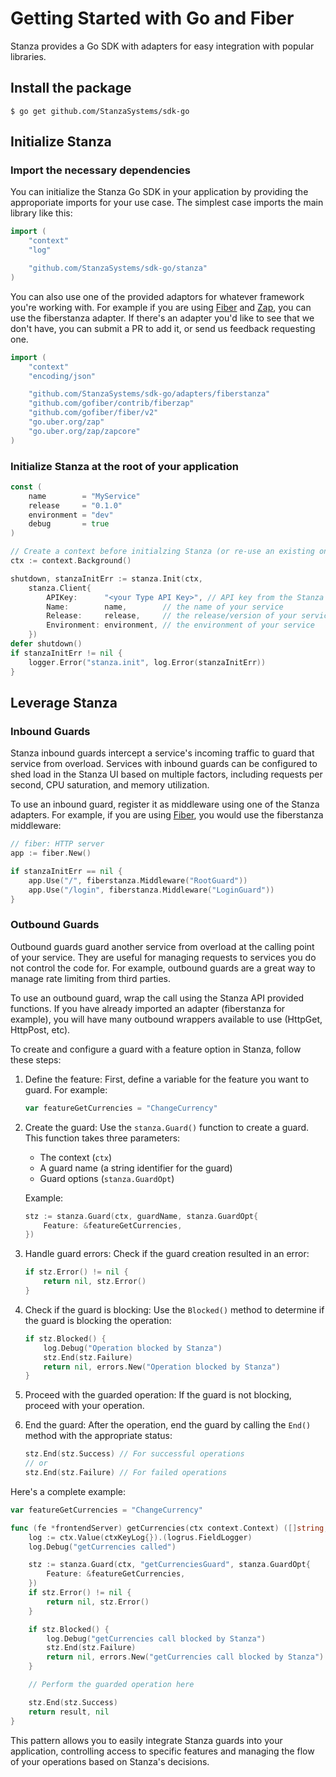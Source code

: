 # Getting Started with Go and Fiber

Stanza provides a Go SDK with adapters for easy integration with popular libraries.

## Install the package

```shell
$ go get github.com/StanzaSystems/sdk-go
```

## Initialize Stanza

### Import the necessary dependencies

You can initialize the Stanza Go SDK in your application by providing the approporiate imports for your use case.
The simplest case imports the main library like this:
```go
import (
	"context"
	"log"

	"github.com/StanzaSystems/sdk-go/stanza"
)
```

You can also use one of the provided adaptors for whatever framework you're working with. For example if you are using 
[Fiber](https://gofiber.io/) and [Zap](https://github.com/uber-go/zap), you can use the fiberstanza adapter. If there's
an adapter you'd like to see that we don't have, you can submit a PR to add it, or send us feedback requesting one.

```go
import (
	"context"
	"encoding/json"

	"github.com/StanzaSystems/sdk-go/adapters/fiberstanza"
	"github.com/gofiber/contrib/fiberzap"
	"github.com/gofiber/fiber/v2"
	"go.uber.org/zap"
	"go.uber.org/zap/zapcore"
)
```

### Initialize Stanza at the root of your application

```go
const (
	name        = "MyService"
	release     = "0.1.0"
	environment = "dev"
	debug       = true
)

// Create a context before initialzing Stanza (or re-use an existing one)
ctx := context.Background()

shutdown, stanzaInitErr := stanza.Init(ctx,
	stanza.Client{
		APIKey:      "<your Type API Key>", // API key from the Stanza UI
		Name:        name,        // the name of your service
		Release:     release,     // the release/version of your service
		Environment: environment, // the environment of your service 
	})
defer shutdown()
if stanzaInitErr != nil {
	logger.Error("stanza.init", log.Error(stanzaInitErr))
}
```

## Leverage Stanza

### Inbound Guards

Stanza inbound guards intercept a service's incoming traffic to guard that service from overload.
Services with inbound guards can be configured to shed load in the Stanza UI based on multiple factors,
including requests per second, CPU saturation, and memory utilization.

To use an inbound guard, register it as middleware using one of the Stanza adapters. For example, if you
are using [Fiber](https://gofiber.io/), you would use the fiberstanza middleware:

```go
// fiber: HTTP server
app := fiber.New()

if stanzaInitErr == nil {
	app.Use("/", fiberstanza.Middleware("RootGuard"))
	app.Use("/login", fiberstanza.Middleware("LoginGuard"))
}
```

### Outbound Guards

Outbound guards guard another service from overload at the calling point of your service. They are useful for
managing requests to services you do not control the code for. For example, outbound guards are a great way to
manage rate limiting from third parties.

To use an outbound guard, wrap the call using the Stanza API provided functions. If you have already imported an
adapter (fiberstanza for example), you will have many outbound wrappers available to use (HttpGet, HttpPost, etc).

To create and configure a guard with a feature option in Stanza, follow these steps:

1. Define the feature:
   First, define a variable for the feature you want to guard. For example:
   ```go
   var featureGetCurrencies = "ChangeCurrency"
   ```

2. Create the guard:
   Use the `stanza.Guard()` function to create a guard. This function takes three parameters:
   - The context (`ctx`)
   - A guard name (a string identifier for the guard)
   - Guard options (`stanza.GuardOpt`)

   Example:
   ```go
   stz := stanza.Guard(ctx, guardName, stanza.GuardOpt{
       Feature: &featureGetCurrencies,
   })
   ```

3. Handle guard errors:
   Check if the guard creation resulted in an error:
   ```go
   if stz.Error() != nil {
       return nil, stz.Error()
   }
   ```

4. Check if the guard is blocking:
   Use the `Blocked()` method to determine if the guard is blocking the operation:
   ```go
   if stz.Blocked() {
       log.Debug("Operation blocked by Stanza")
       stz.End(stz.Failure)
       return nil, errors.New("Operation blocked by Stanza")
   }
   ```

5. Proceed with the guarded operation:
   If the guard is not blocking, proceed with your operation.

6. End the guard:
   After the operation, end the guard by calling the `End()` method with the appropriate status:
   ```go
   stz.End(stz.Success) // For successful operations
   // or
   stz.End(stz.Failure) // For failed operations
   ```

Here's a complete example:

```go
var featureGetCurrencies = "ChangeCurrency"

func (fe *frontendServer) getCurrencies(ctx context.Context) ([]string, error) {
    log := ctx.Value(ctxKeyLog{}).(logrus.FieldLogger)
    log.Debug("getCurrencies called")

    stz := stanza.Guard(ctx, "getCurrenciesGuard", stanza.GuardOpt{
        Feature: &featureGetCurrencies,
    })
    if stz.Error() != nil {
        return nil, stz.Error()
    }

    if stz.Blocked() {
        log.Debug("getCurrencies call blocked by Stanza")
        stz.End(stz.Failure)
        return nil, errors.New("getCurrencies call blocked by Stanza")
    }

    // Perform the guarded operation here

    stz.End(stz.Success)
    return result, nil
}
```

This pattern allows you to easily integrate Stanza guards into your application, controlling access to specific features and managing the flow of your operations based on Stanza's decisions.
